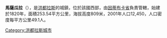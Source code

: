 '''馬薩瓜拉'''（{{lang-es|Masaguara}}），是[[洪都拉斯|洪都拉斯]]的城鎮，位於該國西部，由[[因蒂布卡省|因蒂布卡省]]負責管轄，始建於1820年，面積253.54平方公里，海拔高度809米，2001年人口12,450，人口密度每平方公里49.1人。

{{coord|14|22|0|N|87|59|0|W|type:adm2nd_region:HN_source:nlwiki|display=title}}

{{Honduras-geo-stub}}
[[Category:洪都拉斯城市|Category:洪都拉斯城市]]